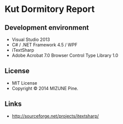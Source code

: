 = Kut Dormitory Report =

== Development environment ==
* Visual Studio 2013
* C# / .NET Framework 4.5 / WPF
* iTextSharp
* Adobe Acrobat 7.0 Browser Control Type Library 1.0

== License ==
* MIT License
* Copyright &copy; 2014 MIZUNE Pine.

== Links ==
* http://sourceforge.net/projects/itextsharp/